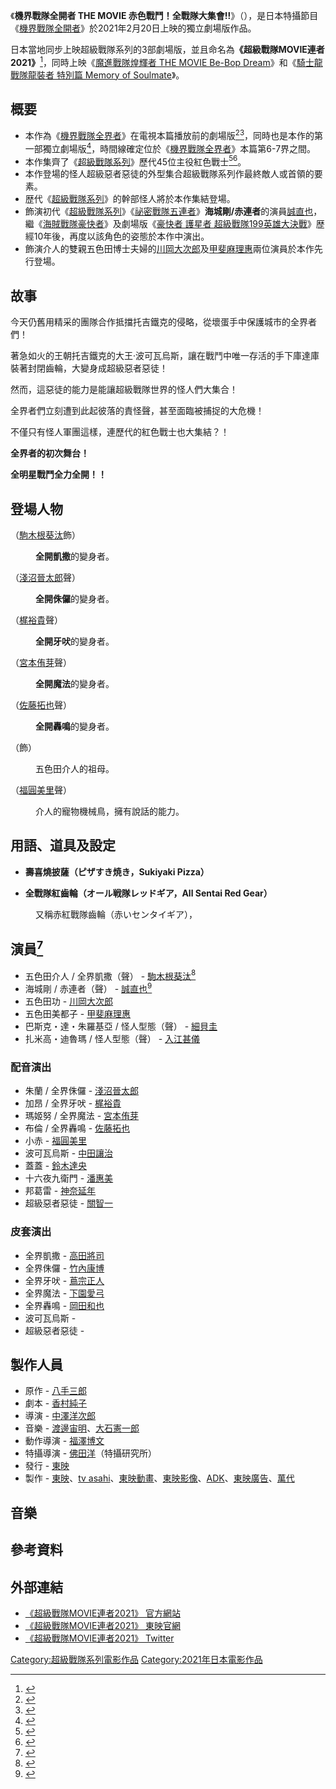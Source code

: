 {{Multiple issues|
{{Long plot|time=2022-06-25T06:12:28+00:00}}
{{Fanpov|time=2022-06-25T06:12:28+00:00}}
{{Refimprove|time=2022-06-25T06:12:28+00:00}}
}}
{{電影資訊框
 | 片名 = 機界戰隊全開者 THE MOVIE 赤色戰鬥！全戰隊大集會!! 
 | 電影原名 = {{lang|ja|機界戦隊ゼンカイジャー THE MOVIE 赤い戦い！オール戦隊大集会!!}}
 | 圖像 = 
 | 圖像大小 = 
 | 圖像說明 = 
 | 片名表記 = 
 | 副標題 = 全力全開!!GO!!GO!!
 | 導演 = [[中澤祥次郎|中澤祥次郎]]
 | 監製 = 
 | 製片 = [[東映|東映]]
 | 編劇 = [[香村純子|香村純子]]
 | 原著 = [[八手三郎|八手三郎]]
 | 旁白 = {{Flagicon|Japan}}
 | 統籌 = 
 | 主演 = [[駒木根葵汰|駒木根葵汰]] <br/> [[誠直也|誠直也]] <br/> [[川岡大次郎|川岡大次郎]] <br/> [[甲斐麻理惠|甲斐麻理惠]] <br/> [[細貝圭|細貝圭]] <br/> [[入江甚儀|入江甚儀]]  <hr/> （聲演） <br/>  [[淺沼晉太郎|淺沼晉太郎]] <br/> [[梶裕貴|梶裕貴]] <br/> [[宮本侑芽|宮本侑芽]] <br/> [[佐藤拓也|佐藤拓也]] <br/> [[福圓美里|福圓美里]] <br/> [[中田讓治|中田讓治]] <br/> [[鈴木達央|鈴木達央]] <br/> [[關智一|關智一]] <br/> [[神奈延年|神奈延年]] <br/> [[潘惠美|潘惠美]]
 | 片頭曲   = 
 | 片尾曲   = 
 | 攝影     = 
 | 剪輯     = 
 | 音效     = [[渡邊宙明|渡邊宙明]]<br/>[[大石憲一郎|大石憲一郎]]
 | 製片商   = [[東映|東映]]<br/>[[朝日電視台|tv asahi]]<br/>[[東映AG|東映AG]]
 | 片長     = 27分鐘
 | 產地     = {{JPN}}
 | 語言     = [[日語|日語]]
 | 上映日期 = {{電影日期|2021|2|20|日本}}
 | 發行商 = 
 | 發行日期 = 
 | 公映許可 = 
 | 預算     = 
 | 票房     = 
 | 前集 = 《[[騎士龍戰隊龍裝者_THE_MOVIE_時空穿梭！恐龍大恐慌!!|騎士龍戰隊龍裝者 THE MOVIE 時空穿梭！恐龍大恐慌!!]]》<br/>《[[劇場版_騎士龍戰隊龍裝者VS魯邦連者VS巡邏連者|劇場版 騎士龍戰隊龍裝者VS魯邦連者VS巡邏連者]]》&《[[魔進戰隊煌輝者_EpisodeZERO|魔進戰隊煌輝者 EpisodeZERO]]》（超級戰隊電影派對） 
 | 續集 = 《[[魔進戰隊煌輝者VS龍裝者|魔進戰隊煌輝者VS龍裝者]]》<br/>《[[假面騎士聖刃_+_機界戰隊全界者_超級英雄戰記|假面騎士聖刃 + 機界戰隊全界者 超級英雄戰記]]》＆《[[劇場版短篇_假面騎士REVICE|劇場版短篇 假面騎士REVICE]]》<br/>《[[機界戰隊全開者VS煌輝者VS前輩者|機界戰隊全開者VS煌輝者VS前輩者]]》
 | 相關劇集 = [[超級戰隊系列|超級戰隊系列]]
 | 官方網站 = [http://movie-ranger.com/sphone/ 超級戰隊MOVIE連者2021]
}}

《'''機界戰隊全開者 THE MOVIE 赤色戰鬥！全戰隊大集會!!'''》（{{lang-ja|機界戦隊ゼンカイジャー THE MOVIE 赤い戦い！オール戦隊大集会!!}}），是日本特攝節目《[[機界戰隊全開者|機界戰隊全開者]]》於2021年2月20日上映的獨立劇場版作品。

日本當地同步上映超級戰隊系列的3部劇場版，並且命名為'''《超級戰隊MOVIE連者2021》'''<ref>{{Cite web |url=https://news.yahoo.co.jp/articles/901b276a53dca86188910a8229c6eafce92d4606 |title=劇場版『スーパー戦隊MOVIE レンジャー2021』、スーパー戦隊3本立ての各予告＆ビジュアル公開 |access-date=2021-02-05 |archive-date=2021-01-24 |archive-url=https://web.archive.org/web/20210124113924/https://news.yahoo.co.jp/articles/901b276a53dca86188910a8229c6eafce92d4606 |dead-url=no }}</ref>，同時上映《[[魔進戰隊煌輝者_THE_MOVIE_Be-Bop_Dream|魔進戰隊煌輝者 THE MOVIE Be-Bop Dream]]》和《[[騎士龍戰隊龍裝者_特別篇_Memory_of_Soulmate|騎士龍戰隊龍裝者 特別篇 Memory of Soulmate]]》。

== 概要 ==
* 本作為《[[機界戰隊全界者|機界戰隊全界者]]》在電視本篇播放前的劇場版<ref>{{Cite web |url=https://news.yahoo.co.jp/articles/f8f07d32ac30d6f955959bd5d85bc96cc5d5f6cd |title=＜機界戦隊ゼンカイジャー＞新戦隊劇場版にオール歴代レッド！　ゼンカイザーに「お前、赤じゃないのか」 |access-date=2021-02-08 |archive-date=2021-02-14 |archive-url=https://web.archive.org/web/20210214041132/https://news.yahoo.co.jp/articles/f8f07d32ac30d6f955959bd5d85bc96cc5d5f6cd |dead-url=no }}</ref><ref>{{Cite web |url=https://news.yahoo.co.jp/articles/f4147e77f41c2c0dfdda09ee52f0bdaa43f9dc57 |title=5人並んだ変身シーンがお披露目　『機界戦隊ゼンカイジャー THE MOVIE 赤い戦い！オール戦隊大集会！！』新場面写真公開 |access-date=2021-02-11 |archive-date=2021-02-14 |archive-url=https://web.archive.org/web/20210214024118/https://news.yahoo.co.jp/articles/f4147e77f41c2c0dfdda09ee52f0bdaa43f9dc57 |dead-url=no }}</ref>，同時也是本作的第一部獨立劇場版<ref>{{Cite web |url=https://news.yahoo.co.jp/articles/e0db14f8adb20280b4e12b3e990e20fb698c5b1a |title=「機界戦隊ゼンカイジャー」にアカレンジャーが驚き！「お前、赤じゃないのか!?」　「スーパー戦隊」映画予告編公開 |access-date=2021-02-08 |archive-date=2021-02-14 |archive-url=https://web.archive.org/web/20210214041129/https://news.yahoo.co.jp/articles/e0db14f8adb20280b4e12b3e990e20fb698c5b1a |dead-url=no }}</ref>，時間線確定位於《[[機界戰隊全界者|機界戰隊全界者]]》本篇第6-7界之間。
* 本作集齊了《[[超級戰隊系列|超級戰隊系列]]》歷代45位主役紅色戰士<ref>{{Cite web |url=https://news.yahoo.co.jp/articles/4a05d619fded8ca9722c3d9f45f87827a6b5916e |title=＜機界戦隊ゼンカイジャー＞劇場版に“アカレンジャー”海城剛役・誠直也出演　歴代レッド総登場のビジュアル解禁 |access-date=2021-02-08 |archive-date=2021-02-07 |archive-url=https://web.archive.org/web/20210207013049/https://news.yahoo.co.jp/articles/4a05d619fded8ca9722c3d9f45f87827a6b5916e |dead-url=no }}</ref><ref>{{Cite web |url=https://news.yahoo.co.jp/articles/de8770406f41a1145020ace2381d1659736883ea |title=＜機界戦隊ゼンカイジャー＞“アカレンジャー”海城剛ら歴代45人の戦隊レッド集結！　懐かしの強敵たちも　劇場版新カット公開 |access-date=2021-02-12 |archive-date=2021-02-13 |archive-url=https://web.archive.org/web/20210213121635/https://news.yahoo.co.jp/articles/de8770406f41a1145020ace2381d1659736883ea |dead-url=no }}</ref>。
* 本作登場的怪人超級惡者惡徒的外型集合超級戰隊系列作最終敵人或首領的要素。
* 歴代《[[超級戰隊系列|超級戰隊系列]]》的幹部怪人將於本作集結登場。
* 飾演初代《[[超級戰隊系列|超級戰隊系列]]》《[[祕密戰隊五連者|祕密戰隊五連者]]》'''海城剛/赤連者'''的演員[[誠直也|誠直也]]，繼《[[海賊戰隊豪快者|海賊戰隊豪快者]]》及劇場版《[[豪快者_護星者_超級戰隊199英雄大決戰|豪快者 護星者 超級戰隊199英雄大決戰]]》歴經10年後，再度以該角色的姿態於本作中演出。
* 飾演介人的雙親五色田博士夫婦的[[川岡大次郎|川岡大次郎]]及[[甲斐麻理惠|甲斐麻理惠]]兩位演員於本作先行登場。

== 故事 ==
今天仍舊用精采的團隊合作抵擋托吉鐵克的侵略，從壞蛋手中保護城市的全界者們！

著急如火的王朝托吉鐵克的大王·波可瓦烏斯，讓在戰鬥中唯一存活的手下庫達庫裝著封閉齒輪，大變身成超級惡者惡徒！

然而，這惡徒的能力是能讓超級戰隊世界的怪人們大集合！

全界者們立刻遭到此起彼落的責怪聲，甚至面臨被捕捉的大危機！

不僅只有怪人軍團這樣，連歷代的紅色戰士也大集結？！

'''全界者的初次舞台！'''

'''全明星戰鬥全力全開！！'''

== 登場人物 ==
{{main|機界戰隊全開者#登場人物}}
'''{{Nihongo|五色田介人|ごしきだ・かいと}}'''（[[駒木根葵汰|駒木根葵汰]]飾）
: '''全開凱撒'''的變身者。
: 
'''{{Nihongo|侏蘭|ジュラン}}'''（[[淺沼晉太郎|淺沼晉太郎]]聲）
: '''全開侏儸'''的變身者。
: 
'''{{Nihongo|牙昂|ガオーン}}'''（[[梶裕貴|梶裕貴]]聲）
: '''全開牙吠'''的變身者。
: 
'''{{Nihongo|瑪姬努|マジーヌ}}'''（[[宮本侑芽|宮本侑芽]]聲）
: '''全開魔法'''的變身者。
: 
'''{{Nihongo|布魯恩|ブルーン}}'''（[[佐藤拓也|佐藤拓也]]聲）
: '''全開轟鳴'''的變身者。
: 
'''{{Nihongo|五色田八手|五色田ヤツデ}}'''（{{tsl|ja|榊原郁恵}}飾）
: 五色田介人的祖母。
: 
'''{{Nihongo|小赤|セッちゃん}}'''（[[福圓美里|福圓美里]]聲）
: 介人的寵物機械鳥，擁有說話的能力。
:

== 用語、道具及設定 ==
* ''' 壽喜燒披薩（ピザすき焼き，Sukiyaki Pizza） '''
: 
* ''' 全戰隊紅齒輪（オール戦隊レッドギア，All Sentai Red Gear） '''
: 又稱赤紅戰隊齒輪（赤いセンタイギア），

== 演員<ref>{{Cite web |url=https://news.yahoo.co.jp/articles/a23e0428f050df3d042529e8ca50c00ea6a3d58c |title=劇場版『ゼンカイジャー』“スーパー悪者ワルド”は関智一　バスコ・細貝圭やザミーゴ・入江甚儀も登場 |access-date=2021-02-08 |archive-date=2021-02-19 |archive-url=https://web.archive.org/web/20210219064155/https://news.yahoo.co.jp/articles/a23e0428f050df3d042529e8ca50c00ea6a3d58c |dead-url=no }}</ref> ==
* 五色田介人 / 全界凱撒（聲） - [[駒木根葵汰|駒木根葵汰]]<ref>{{Cite web |url=https://news.yahoo.co.jp/articles/d0472393705c7f4576120bfffa12479aac867510 |title=駒木根葵汰、スーパー戦隊45作記念作『ゼンカイジャー』への思い　アカレンジャーへ畏敬の念「オーラが違う」 |access-date=2021-02-14 |archive-date=2021-02-14 |archive-url=https://web.archive.org/web/20210214040202/https://news.yahoo.co.jp/articles/d0472393705c7f4576120bfffa12479aac867510 |dead-url=no }}</ref>
* 海城剛 / 赤連者（聲） - [[誠直也|誠直也]]<ref>{{Cite web |url=https://news.yahoo.co.jp/articles/63afbcebf87f7ba69a21495e2d57d67621e47347 |title=劇場版『ゼンカイジャー』にアカレンジャー・誠直也が登場　介人に優しくほほえむ |access-date=2021-02-08 |archive-date=2021-02-09 |archive-url=https://web.archive.org/web/20210209174557/https://news.yahoo.co.jp/articles/63afbcebf87f7ba69a21495e2d57d67621e47347 |dead-url=no }}</ref>
* 五色田功 - [[川岡大次郎|川岡大次郎]]
* 五色田美都子 - [[甲斐麻理惠|甲斐麻理惠]]
* 巴斯克・達・朱羅基亞 / 怪人型態（聲） - [[細貝圭|細貝圭]]
* 扎米高・迪魯瑪 / 怪人型態（聲） - [[入江甚儀|入江甚儀]]

=== 配音演出 ===
* 朱蘭 / 全界侏儸 - [[淺沼晉太郎|淺沼晉太郎]]
* 加昂 / 全界牙吠 - [[梶裕貴|梶裕貴]]
* 瑪姬努 / 全界魔法 - [[宮本侑芽|宮本侑芽]]
* 布倫 / 全界轟鳴 - [[佐藤拓也|佐藤拓也]]
* 小赤 - [[福圓美里|福圓美里]]
* 波可瓦烏斯 - [[中田讓治|中田讓治]]
* 蓋蓋 - [[鈴木達央|鈴木達央]]
* 十六夜九衛門 - [[潘惠美|潘惠美]]
* 邦葛雷 - [[神奈延年|神奈延年]]
* 超級惡者惡徒 - [[關智一|關智一]]

=== 皮套演出 ===
* 全界凱撒 - [[高田將司|高田將司]]
* 全界侏儸 - [[竹內康博|竹內康博]]
* 全界牙吠 - [[蔦宗正人|蔦宗正人]]
* 全界魔法 - [[下園愛弓|下園愛弓]]
* 全界轟鳴 - [[岡田和也|岡田和也]]
* 波可瓦烏斯 - 
* 超級惡者惡徒 -

== 製作人員 ==
* 原作 - [[八手三郎|八手三郎]]
* 劇本 - [[香村純子|香村純子]]
* 導演 - [[中澤洋次郎|中澤洋次郎]]
* 音樂 - [[渡邊宙明|渡邊宙明]]、[[大石憲一郎|大石憲一郎]]
* 動作導演 - [[福澤博文|福澤博文]]
* 特攝導演 - [[佛田洋|佛田洋]]（特攝研究所）
* 發行 - [[東映|東映]]
* 製作 - [[東映|東映]]、[[朝日電視台|tv asahi]]、[[東映動畫|東映動畫]]、[[東映影像|東映影像]]、[[旭通DK|ADK]]、[[東映廣告|東映廣告]]、[[萬代|萬代]]

== 音樂 ==

== 參考資料 ==
{{Reflist}}

== 外部連結 ==
* [http://movie-ranger.com/ 《超級戰隊MOVIE連者2021》 官方網站] {{Wayback|url=http://movie-ranger.com/ |date=20210224162208 }}{{ja}}
* [https://www.toei.co.jp/movie/details/1221058_951.html 《超級戰隊MOVIE連者2021》 東映官網] {{Wayback|url=https://www.toei.co.jp/movie/details/1221058_951.html |date=20210221055306 }}{{ja}}
*[https://mobile.twitter.com/toeiHERO_movie?ref_src=twsrc%5Egoogle%7Ctwcamp%5Eserp%7Ctwgr%5Eauthor 《超級戰隊MOVIE連者2021》 Twitter]{{ja}}

{{超級戰隊系列}}
[[Category:超級戰隊系列電影作品|Category:超級戰隊系列電影作品]]
[[Category:2021年日本電影作品|Category:2021年日本電影作品]]